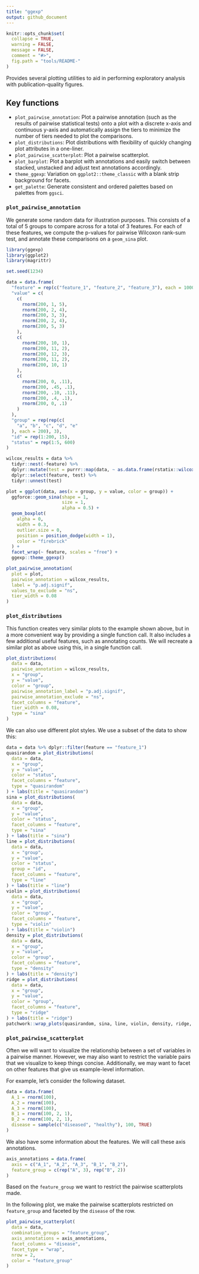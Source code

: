 ```yaml
---
title: "ggexp"
output: github_document
---
```


```r
knitr::opts_chunk$set(
  collapse = TRUE,
  warning = FALSE,
  message = FALSE,
  comment = "#>",
  fig.path = "tools/README-"
)
```

Provides several plotting utilities to aid in performing exploratory analysis with publication-quality figures.

## Key functions

- `plot_pairwise_annotation`: Plot a pairwise annotation (such as the results of pairwise statistical tests) onto a plot with a discrete x-axis and continuous y-axis and automatically assign the tiers to minimize the number of tiers needed to plot the comparisons.
- `plot_distributions`: Plot distributions with flexibility of quickly changing plot attributes in a one-liner.
- `plot_pairwise_scatterplot`: Plot a pairwise scatterplot.
- `plot_barplot`: Plot a barplot with annotations and easily switch between stacked, unstacked and adjust text annotations accordingly. 
- `theme_ggexp`: Variation on `ggplot2::theme_classic` with a blank strip background for facets. 
- `get_palette`: Generate consistent and ordered palettes based on palettes from `ggsci`.

### `plot_pairwise_annotation`
We generate some random data for illustration purposes. This consists of a total of 5 groups to compare across for a total of 3 features. For each of these features, we compute the p-values for pairwise Wilcoxon rank-sum test, and annotate these comparisons on a `geom_sina` plot.
```r
library(ggexp)
library(ggplot2)
library(magrittr)

set.seed(1234)

data = data.frame(
  "feature" = rep(c("feature_1", "feature_2", "feature_3"), each = 1000),
  "value" = c(
    c(
      rnorm(200, 1, 5),
      rnorm(200, 2, 4),
      rnorm(200, 3, 3),
      rnorm(200, 2, 4),
      rnorm(200, 5, 3)
    ),
    c(
      rnorm(200, 10, 1),
      rnorm(200, 11, 2),
      rnorm(200, 12, 3),
      rnorm(200, 11, 2),
      rnorm(200, 10, 1)
    ),
    c(
      rnorm(200, 0, .11),
      rnorm(200, .45, .1),
      rnorm(200, .10, .11),
      rnorm(200, .4, .1),
      rnorm(200, 0, .1)
    )
  ),
  "group" = rep(rep(c(
    "a", "b", "c", "d", "e"
  ), each = 200), 3),
  "id" = rep(1:200, 15),
  "status" = rep(1:5, 600)
)

wilcox_results = data %>%
  tidyr::nest(-feature) %>%
  dplyr::mutate(test = purrr::map(data, ~ as.data.frame(rstatix::wilcox_test(.x, value ~ group)))) %>%
  dplyr::select(feature, test) %>%
  tidyr::unnest(test)

plot = ggplot(data, aes(x = group, y = value, color = group)) +
  ggforce::geom_sina(shape = 1,
                     size = 1,
                     alpha = 0.5) +
  geom_boxplot(
    alpha = 0,
    width = 0.3,
    outlier.size = 0,
    position = position_dodge(width = 1),
    color = "firebrick"
  ) +
  facet_wrap(~ feature, scales = "free") +
  ggexp::theme_ggexp()

plot_pairwise_annotation(
  plot = plot,
  pairwise_annotation = wilcox_results,
  label = "p.adj.signif",
  values_to_exclude = "ns",
  tier_width = 0.08
)
```


### `plot_distributions`
This function creates very similar plots to the example shown above, but in a more convenient way by providing a single function call. It also includes a few additional useful features, such as annotating counts. We will recreate a similar plot as above using this, in a single function call. 
```r
plot_distributions(
  data = data,
  pairwise_annotation = wilcox_results,
  x = "group",
  y = "value",
  color = "group",
  pairwise_annotation_label = "p.adj.signif",
  pairwise_annotation_exclude = "ns",
  facet_columns = "feature",
  tier_width = 0.08,
  type = "sina"
)
```
We can also use different plot styles. We use a subset of the data to show this:
```r
data = data %>% dplyr::filter(feature == "feature_1")
quasirandom = plot_distributions(
  data = data,
  x = "group",
  y = "value",
  color = "status",
  facet_columns = "feature",
  type = "quasirandom"
) + labs(title = "quasirandom")
sina = plot_distributions(
  data = data,
  x = "group",
  y = "value",
  color = "status",
  facet_columns = "feature",
  type = "sina"
) + labs(title = "sina")
line = plot_distributions(
  data = data,
  x = "group",
  y = "value",
  color = "status",
  group = "id",
  facet_columns = "feature",
  type = "line"
) + labs(title = "line")
violin = plot_distributions(
  data = data,
  x = "group",
  y = "value",
  color = "group",
  facet_columns = "feature",
  type = "violin"
) + labs(title = "violin")
density = plot_distributions(
  data = data,
  x = "group",
  y = "value",
  color = "group",
  facet_columns = "feature",
  type = "density"
) + labs(title = "density")
ridge = plot_distributions(
  data = data,
  x = "group",
  y = "value",
  color = "group",
  facet_columns = "feature",
  type = "ridge"
) + labs(title = "ridge")
patchwork::wrap_plots(quasirandom, sina, line, violin, density, ridge, nrow = 2)
```

### `plot_pairwise_scatterplot`
Often we will want to visualize the relationship between a set of variables in a pairwise manner. However, we may also want to restrict the variable pairs that we visualize to keep things concise. Additionally, we may want to facet on other features that give us example-level information. 

For example, let's consider the following dataset. 

```r
data = data.frame(
  A_1 = rnorm(100),
  A_2 = rnorm(100),
  A_3 = rnorm(100),
  B_1 = rnorm(100, 2, 1),
  B_2 = rnorm(100, 2, 1),
  disease = sample(c("diseased", "healthy"), 100, TRUE)
)
```

We also have some information about the features. We will call these axis annotations. 

```r
axis_annotations = data.frame(
  axis = c("A_1", "A_2", "A_3", "B_1", "B_2"),
  feature_group = c(rep("A", 3), rep("B", 2))
)
```

Based on the `feature_group` we want to restrict the pairwise scatterplots made. 

In the following plot, we make the pairwise scatterplots restricted on `feature_group` and faceted by the `disease` of the row. 

```r
plot_pairwise_scatterplot(
  data = data,
  combination_groups = "feature_group",
  axis_annotations = axis_annotations,
  facet_columns = "disease",
  facet_type = "wrap",
  nrow = 2,
  color = "feature_group"
)
```
